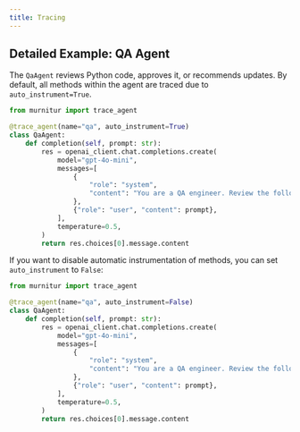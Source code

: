 ```yaml
---
title: Tracing
---
```


## Detailed Example: QA Agent

The `QaAgent` reviews Python code, approves it, or recommends updates. By default, all methods within the agent are traced due to `auto_instrument=True`.

```python
from murnitur import trace_agent

@trace_agent(name="qa", auto_instrument=True)
class QaAgent:
    def completion(self, prompt: str):
        res = openai_client.chat.completions.create(
            model="gpt-4o-mini",
            messages=[
                {
                    "role": "system",
                    "content": "You are a QA engineer. Review the following Python code, approve it, or recommend updates using comments. Only output Python code, no markdown tags.",
                },
                {"role": "user", "content": prompt},
            ],
            temperature=0.5,
        )
        return res.choices[0].message.content
```

If you want to disable automatic instrumentation of methods, you can set `auto_instrument` to `False`:

```python
from murnitur import trace_agent

@trace_agent(name="qa", auto_instrument=False)
class QaAgent:
    def completion(self, prompt: str):
        res = openai_client.chat.completions.create(
            model="gpt-4o-mini",
            messages=[
                {
                    "role": "system",
                    "content": "You are a QA engineer. Review the following Python code, approve it, or recommend updates using comments. Only output Python code, no markdown tags.",
                },
                {"role": "user", "content": prompt},
            ],
            temperature=0.5,
        )
        return res.choices[0].message.content
```
